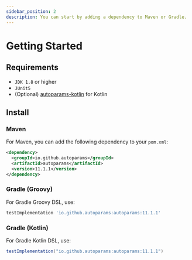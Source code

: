 ```yaml
---
sidebar_position: 2
description: You can start by adding a dependency to Maven or Gradle.
---
```


# Getting Started

## Requirements
- `JDK 1.8` or higher
- `JUnit5`
- (Optional) [autoparams-kotlin](./extensions/autoparams-kotlin.mdx) for Kotlin

## Install

### Maven

For Maven, you can add the following dependency to your `pom.xml`:

```xml
<dependency>
  <groupId>io.github.autoparams</groupId>
  <artifactId>autoparams</artifactId>
  <version>11.1.1</version>
</dependency>
```

### Gradle (Groovy)

For Gradle Groovy DSL, use:

```gradle
testImplementation 'io.github.autoparams:autoparams:11.1.1'
```

### Gradle (Kotlin)

For Gradle Kotlin DSL, use:

```gradle
testImplementation("io.github.autoparams:autoparams:11.1.1")
```
